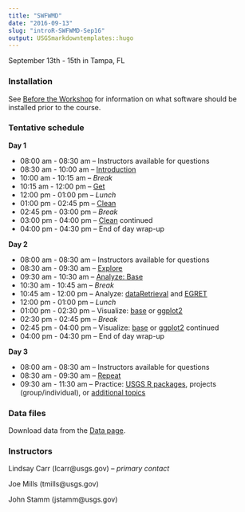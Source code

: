 ```yaml
---
title: "SWFWMD"
date: "2016-09-13"
slug: "introR-SWFWMD-Sep16"
output: USGSmarkdowntemplates::hugo
---
```


September 13th - 15th in Tampa, FL

### Installation
See [Before the Workshop](/intro-curriculum/Before) for information on what software should be installed prior to the course.

### Tentative schedule

**Day 1**

* 08:00 am - 08:30 am -- Instructors available for questions 
* 08:30 am - 10:00 am -- [Introduction](/intro-curriculum/Introduction) 
* 10:00 am - 10:15 am -- *Break*
* 10:15 am - 12:00 pm -- [Get](/intro-curriculum/Get)
* 12:00 pm - 01:00 pm -- *Lunch*
* 01:00 pm - 02:45 pm -- [Clean](/intro-curriculum/Clean)
* 02:45 pm - 03:00 pm -- *Break*
* 03:00 pm - 04:00 pm -- [Clean](/intro-curriculum/Clean) continued
* 04:00 pm - 04:30 pm -- End of day wrap-up

**Day 2**

* 08:00 am - 08:30 am -- Instructors available for questions
* 08:30 am - 09:30 am -- [Explore](/intro-curriculum/Explore)
* 09:30 am - 10:30 am -- [Analyze: Base](/intro-curriculum/Analyze)
* 10:30 am - 10:45 am -- *Break*
* 10:45 am - 12:00 pm -- Analyze: [dataRetrieval](https://owi.usgs.gov/R/dataRetrieval.html) and [EGRET](/intro-curriculum/AnalyzeII)
* 12:00 pm - 01:00 pm -- *Lunch*
* 01:00 pm - 02:30 pm -- Visualize: [base](/intro-curriculum/Visualize/) or [ggplot2](/intro-curriculum/ggplot2/)
* 02:30 pm - 02:45 pm -- *Break*
* 02:45 pm - 04:00 pm -- Visualize: [base](/intro-curriculum/Visualize/) or [ggplot2](/intro-curriculum/ggplot2/) continued
* 04:00 pm - 04:30 pm -- End of day wrap-up

**Day 3**

* 08:00 am - 08:30 am -- Instructors available for questions
* 08:30 am - 09:30 am -- [Repeat](/intro-curriculum/Reproduce/)
* 09:30 am - 11:30 am -- Practice: [USGS R packages](/intro-curriculum/USGS/), projects (group/individual), or [additional topics](/intro-curriculum/Additional/)

### Data files
Download data from the [Data page](/intro-curriculum/data/). 

### Instructors
Lindsay Carr (lcarr@usgs.gov) -- *primary contact*

Joe Mills (tmills@usgs.gov)

John Stamm (jstamm@usgs.gov)
